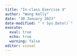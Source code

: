 ```yaml
---
title: "In-class Exercise 4"
author: "Wong Kelly"
date: "30 January 2023"
date-modified: "`r Sys.Date()`"
execute: 
  eval: true
  echo: true
  warning: false
editor: visual
---
```

